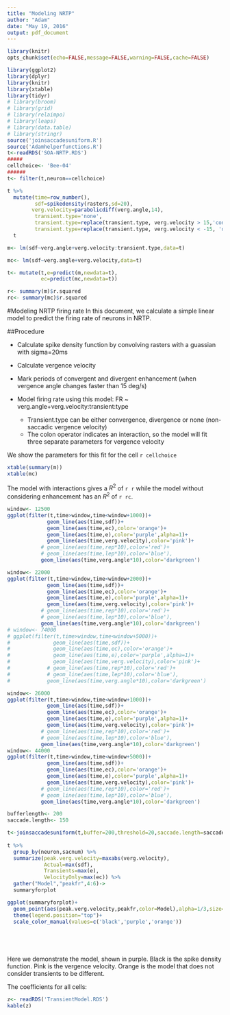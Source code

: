 ```yaml
---
title: "Modeling NRTP"
author: "Adam"
date: "May 19, 2016"
output: pdf_document
---
```


```r
library(knitr)
opts_chunk$set(echo=FALSE,message=FALSE,warning=FALSE,cache=FALSE)
```

```r

library(ggplot2)
library(dplyr)
library(knitr)
library(xtable)
library(tidyr)
# library(broom)
# library(grid)
# library(relaimpo)
# library(leaps)
# library(data.table)
# library(stringr)
source('joinsaccadesuniform.R')
source('Adamhelperfunctions.R')
t<-readRDS('SOA-NRTP.RDS')
#####
cellchoice<- 'Bee-04'
######
t<- filter(t,neuron==cellchoice)
```



```r
t %>%
  mutate(time=row_number(),
         sdf=spikedensity(rasters,sd=20),
        verg.velocity=parabolicdiff(verg.angle,14),
         transient.type='none',
         transient.type=replace(transient.type, verg.velocity > 15,'convergence'),
         transient.type=replace(transient.type, verg.velocity < -15, 'divergence'))->
  t

m<- lm(sdf~verg.angle+verg.velocity:transient.type,data=t)

mc<- lm(sdf~verg.angle+verg.velocity,data=t)

t<- mutate(t,e=predict(m,newdata=t),
           ec=predict(mc,newdata=t))

r<- summary(m)$r.squared
rc<- summary(mc)$r.squared

```

#Modeling NRTP firing rate
In this document, we calculate a simple linear model to predict the firing rate of neurons in NRTP.

##Procedure

* Calculate spike density function by convolving rasters with a guassian with sigma=20ms

* Calculate vergence velocity

* Mark periods of convergent and divergent enhancement (when vergence angle changes faster than 15 deg/s)

* Model firing rate using this model: FR ~ verg.angle+verg.velocity:transient:type 
    + Transient.type can be either convergence, divergence or none (non-saccadic vergence velocity)
    + The colon operator indicates an interaction, so the model will fit three separate parameters for vergence velocity

We show the parameters for this fit for the cell `r cellchoice`

```r
xtable(summary(m))
xtable(mc)
```

The model with interactions gives a $R^2$ of `r r` while the model without considering enhancement has an $R^2$ of `r rc`.


```r
window<- 12500
ggplot(filter(t,time>window,time<window+1000))+
             geom_line(aes(time,sdf))+
             geom_line(aes(time,ec),color='orange')+
             geom_line(aes(time,e),color='purple',alpha=1)+
             geom_line(aes(time,verg.velocity),color='pink')+
           # geom_line(aes(time,rep*10),color='red')+
           # geom_line(aes(time,lep*10),color='blue'),
           geom_line(aes(time,verg.angle*10),color='darkgreen')

window<- 22000
ggplot(filter(t,time>window,time<window+2000))+
             geom_line(aes(time,sdf))+
             geom_line(aes(time,ec),color='orange')+
             geom_line(aes(time,e),color='purple',alpha=1)+
             geom_line(aes(time,verg.velocity),color='pink')+
           # geom_line(aes(time,rep*10),color='red')+
           # geom_line(aes(time,lep*10),color='blue'),
           geom_line(aes(time,verg.angle*10),color='darkgreen')
# window<- 74000
# ggplot(filter(t,time>window,time<window+5000))+
#              geom_line(aes(time,sdf))+
#              geom_line(aes(time,ec),color='orange')+
#              geom_line(aes(time,e),color='purple',alpha=1)+
#              geom_line(aes(time,verg.velocity),color='pink')+
#            # geom_line(aes(time,rep*10),color='red')+
#            # geom_line(aes(time,lep*10),color='blue'),
#            geom_line(aes(time,verg.angle*10),color='darkgreen')

window<- 26000
ggplot(filter(t,time>window,time<window+1000))+
             geom_line(aes(time,sdf))+
             geom_line(aes(time,ec),color='orange')+
             geom_line(aes(time,e),color='purple',alpha=1)+
             geom_line(aes(time,verg.velocity),color='pink')+
           # geom_line(aes(time,rep*10),color='red')+
           # geom_line(aes(time,lep*10),color='blue'),
           geom_line(aes(time,verg.angle*10),color='darkgreen')
window<- 44000
ggplot(filter(t,time>window,time<window+5000))+
             geom_line(aes(time,sdf))+
             geom_line(aes(time,ec),color='orange')+
             geom_line(aes(time,e),color='purple',alpha=1)+
             geom_line(aes(time,verg.velocity),color='pink')+
           # geom_line(aes(time,rep*10),color='red')+
           # geom_line(aes(time,lep*10),color='blue'),
           geom_line(aes(time,verg.angle*10),color='darkgreen')

```



```r
bufferlength<- 200
saccade.length<- 150

t<-joinsaccadesuniform(t,buffer=200,threshold=20,saccade.length=saccade.length)
  
t %>%
  group_by(neuron,sacnum) %>%
  summarize(peak.verg.velocity=maxabs(verg.velocity),
            Actual=max(sdf),
            Transients=max(e),
            VelocityOnly=max(ec)) %>%
  gather("Model","peakfr",4:6)->
  summaryforplot

ggplot(summaryforplot)+
  geom_point(aes(peak.verg.velocity,peakfr,color=Model),alpha=1/3,size=2)+
  theme(legend.position="top")+
  scale_color_manual(values=c('black','purple','orange'))



  
```

Here we demonstrate the model, shown in purple.
Black is the spike density function.
Pink is the vergence velocity.
Orange is the model that does not consider transients to be different.

\newpage

The coefficients for all cells:
```r
z<- readRDS('TransientModel.RDS')
kable(z)

```